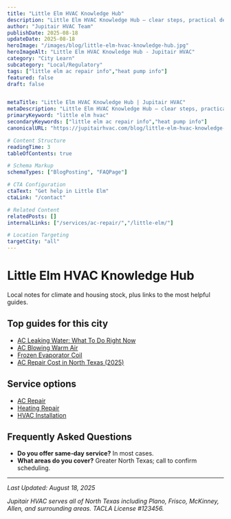 ```yaml
---
title: "Little Elm HVAC Knowledge Hub"
description: "Little Elm HVAC Knowledge Hub — clear steps, practical detail, and when to call a pro in North Texas."
author: "Jupitair HVAC Team"
publishDate: 2025-08-18
updateDate: 2025-08-18
heroImage: "/images/blog/little-elm-hvac-knowledge-hub.jpg"
heroImageAlt: "Little Elm HVAC Knowledge Hub - Jupitair HVAC"
category: "City Learn"
subcategory: "Local/Regulatory"
tags: ["little elm ac repair info","heat pump info"]
featured: false
draft: false


metaTitle: "Little Elm HVAC Knowledge Hub | Jupitair HVAC"
metaDescription: "Little Elm HVAC Knowledge Hub — clear steps, practical detail, and when to call a pro in North Texas."
primaryKeyword: "little elm hvac"
secondaryKeywords: ["little elm ac repair info","heat pump info"]
canonicalURL: "https://jupitairhvac.com/blog/little-elm-hvac-knowledge-hub"

# Content Structure
readingTime: 3
tableOfContents: true

# Schema Markup
schemaTypes: ["BlogPosting", "FAQPage"]

# CTA Configuration
ctaText: "Get help in Little Elm"
ctaLink: "/contact"

# Related Content
relatedPosts: []
internalLinks: ["/services/ac-repair/","/little-elm/"]

# Location Targeting
targetCity: "all"
---
```



# Little Elm HVAC Knowledge Hub

Local notes for climate and housing stock, plus links to the most helpful guides.



## Top guides for this city

- [AC Leaking Water: What To Do Right Now](/learn/ac-leaking-water-what-to-do)
- [AC Blowing Warm Air](/learn/ac-blowing-warm-air)
- [Frozen Evaporator Coil](/learn/frozen-evaporator-coil)
- [AC Repair Cost in North Texas (2025)](/learn/ac-repair-cost-north-texas-2025)



<BlogCTA variant="inline" />


## Service options

- [AC Repair](/services/ac-repair/)
- [Heating Repair](/services/heating-repair/)
- [HVAC Installation](/services/hvac-installation/)




## Frequently Asked Questions


- **Do you offer same‑day service?** In most cases.
- **What areas do you cover?** Greater North Texas; call to confirm scheduling.

---

<BlogCTA variant="end" title="Ready to Solve Your HVAC Issues?" description="Don't let HVAC problems disrupt your comfort. Our experienced technicians are here to help." />

*Last Updated: August 18, 2025*

*Jupitair HVAC serves all of North Texas including Plano, Frisco, McKinney, Allen, and surrounding areas. TACLA License #123456.*
